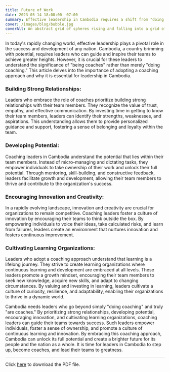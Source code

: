 ```yaml
---
title: Future of Work
date: 2023-05-14 18:00:00 -07:00
summary: Effective leadership in Cambodia requires a shift from "doing coaching" to "being coaches," emphasizing strong relationships, development of potential, innovation, and a culture of continuous learning.
cover: /images/blog/bubble.jpg
coverAlt: An abstract grid of spheres rising and falling into a grid of circular holes beneath.
---
```


In today's rapidly changing world, effective leadership plays a pivotal role in the success and development of any nation. Cambodia, a country brimming with potential, requires leaders who can guide and inspire their teams to achieve greater heights. However, it is crucial for these leaders to understand the significance of "being coaches" rather than merely "doing coaching." This article delves into the importance of adopting a coaching approach and why it is essential for leadership in Cambodia.

### Building Strong Relationships:
Leaders who embrace the role of coaches prioritize building strong relationships with their team members. They recognize the value of trust, empathy, and effective communication. By investing time in getting to know their team members, leaders can identify their strengths, weaknesses, and aspirations. This understanding allows them to provide personalized guidance and support, fostering a sense of belonging and loyalty within the team.

### Developing Potential:
Coaching leaders in Cambodia understand the potential that lies within their team members. Instead of micro-managing and dictating tasks, they empower individuals to take ownership of their work and unlock their full potential. Through mentoring, skill-building, and constructive feedback, leaders facilitate growth and development, allowing their team members to thrive and contribute to the organization's success.

### Encouraging Innovation and Creativity:
In a rapidly evolving landscape, innovation and creativity are crucial for organizations to remain competitive. Coaching leaders foster a culture of innovation by encouraging their teams to think outside the box. By empowering individuals to voice their ideas, take calculated risks, and learn from failures, leaders create an environment that nurtures innovation and fosters continuous improvement.

### Cultivating Learning Organizations:
Leaders who adopt a coaching approach understand that learning is a lifelong journey. They strive to create learning organizations where continuous learning and development are embraced at all levels. These leaders promote a growth mindset, encouraging their team members to seek new knowledge, acquire new skills, and adapt to changing circumstances. By valuing and investing in learning, leaders cultivate a culture of curiosity, resilience, and adaptability, enabling their organizations to thrive in a dynamic world.

Cambodia needs leaders who go beyond simply "doing coaching" and truly "are coaches." By prioritizing strong relationships, developing potential, encouraging innovation, and cultivating learning organizations, coaching leaders can guide their teams towards success. Such leaders empower individuals, foster a sense of ownership, and promote a culture of continuous learning and innovation. By embracing this coaching approach, Cambodia can unlock its full potential and create a brighter future for its people and the nation as a whole. It is time for leaders in Cambodia to step up, become coaches, and lead their teams to greatness.

---
<p>Click <a href="/pdf/future-of-work.pdf" target="_blank" rel="noopener noreferrer">here</a> to download the PDF file.</p>
